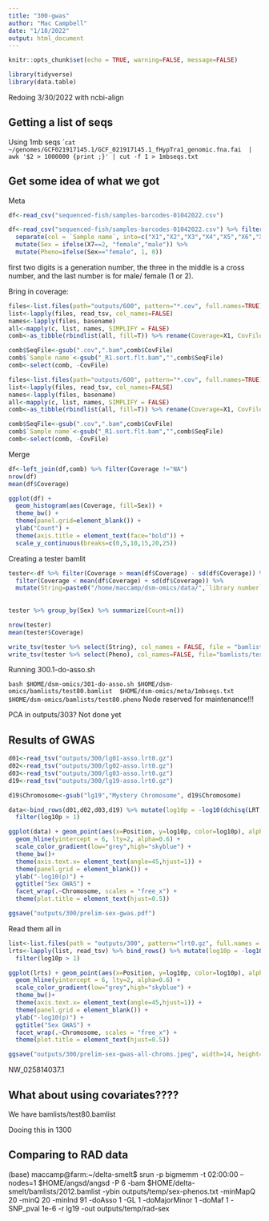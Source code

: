 ```yaml
---
title: "300-gwas"
author: "Mac Campbell"
date: "1/18/2022"
output: html_document
---
```


```r
knitr::opts_chunk$set(echo = TRUE, warning=FALSE, message=FALSE)
```

```r
library(tidyverse)
library(data.table)
```

Redoing 3/30/2022 with ncbi-align

## Getting a list of seqs

Using 1mb seqs ``cat ~/genomes/GCF021917145.1/GCF_021917145.1_fHypTra1_genomic.fna.fai  | awk '$2 > 1000000 {print ;}' | cut -f 1 > 1mbseqs.txt`      



## Get some idea of what we got


Meta   
```r
df<-read_csv("sequenced-fish/samples-barcodes-01042022.csv")
```

```r
df<-read_csv("sequenced-fish/samples-barcodes-01042022.csv") %>% filter(str_detect(`Sample name`, '^\\d+')) %>%
  separate(col = `Sample name`, into=c("X1","X2","X3","X4","X5","X6","X7"), sep="", remove=FALSE ) %>%
  mutate(Sex = ifelse(X7==2, "female","male")) %>%
  mutate(Pheno=ifelse(Sex=="female", 1, 0))
```

first two digits is a generation number, the three in the middle is a cross number, and the last number is for male/ female (1 or 2).


Bring in coverage:

```r
files<-list.files(path="outputs/600", pattern="*.cov", full.names=TRUE)
list<-lapply(files, read_tsv, col_names=FALSE) 
names<-lapply(files, basename)
all<-mapply(c, list, names, SIMPLIFY = FALSE)
comb<-as_tibble(rbindlist(all, fill=T)) %>% rename(Coverage=X1, CovFile=V1)

comb$SeqFile<-gsub(".cov",".bam",comb$CovFile)
comb$`Sample name`<-gsub("_R1.sort.flt.bam","",comb$SeqFile)
comb<-select(comb, -CovFile)
```


```r
files<-list.files(path="outputs/600", pattern="*.cov", full.names=TRUE)
list<-lapply(files, read_tsv, col_names=FALSE) 
names<-lapply(files, basename)
all<-mapply(c, list, names, SIMPLIFY = FALSE)
comb<-as_tibble(rbindlist(all, fill=T)) %>% rename(Coverage=X1, CovFile=V1)

comb$SeqFile<-gsub(".cov",".bam",comb$CovFile)
comb$`Sample name`<-gsub("_R1.sort.flt.bam","",comb$SeqFile)
comb<-select(comb, -CovFile)
```

Merge   
```r
df<-left_join(df,comb) %>% filter(Coverage !="NA")
nrow(df)
mean(df$Coverage)
```

```r
ggplot(df) +
  geom_histogram(aes(Coverage, fill=Sex)) +
  theme_bw() +
  theme(panel.grid=element_blank()) +
  ylab("Count") +
  theme(axis.title = element_text(face="bold")) +
  scale_y_continuous(breaks=c(0,5,10,15,20,25))
```


Creating a tester bamlit

```r
tester<-df %>% filter(Coverage > mean(df$Coverage) - sd(df$Coverage)) %>%
  filter(Coverage < mean(df$Coverage) + sd(df$Coverage)) %>%
  mutate(String=paste0("/home/maccamp/dsm-omics/data/",`library number`,"/",SeqFile))
  
  
tester %>% group_by(Sex) %>% summarize(Count=n())
```

```r
nrow(tester)
mean(tester$Coverage)
```
    
```r
write_tsv(tester %>% select(String), col_names = FALSE, file = "bamlists/test80.bamlist")
write_tsv(tester %>% select(Pheno), col_names=FALSE, file="bamlists/test80.pheno")
```

Running 300.1-do-asso.sh

`bash $HOME/dsm-omics/301-do-asso.sh $HOME/dsm-omics/bamlists/test80.bamlist  $HOME/dsm-omics/meta/1mbseqs.txt $HOME/dsm-omics/bamlists/test80.pheno`  Node reserved for maintenance!!!



PCA in outputs/303? Not done yet


## Results of GWAS

```r
d01<-read_tsv("outputs/300/lg01-asso.lrt0.gz")
d02<-read_tsv("outputs/300/lg02-asso.lrt0.gz")
d03<-read_tsv("outputs/300/lg03-asso.lrt0.gz")
d19<-read_tsv("outputs/300/lg19-asso.lrt0.gz") 

d19$Chromosome<-gsub("lg19","Mystery Chromosome", d19$Chromosome)

data<-bind_rows(d01,d02,d03,d19) %>% mutate(log10p = -log10(dchisq(LRT, df = 1))) %>%
  filter(log10p > 1)
```

```r
ggplot(data) + geom_point(aes(x=Position, y=log10p, color=log10p), alpha=0.75, cex=0.7)+
  geom_hline(yintercept = 6, lty=2, alpha=0.6) +
  scale_color_gradient(low="grey",high="skyblue") +
  theme_bw()+
  theme(axis.text.x= element_text(angle=45,hjust=1)) +
  theme(panel.grid = element_blank()) +
  ylab("-log10(p)") +
  ggtitle("Sex GWAS") +
  facet_wrap(.~Chromosome, scales = "free_x") +
  theme(plot.title = element_text(hjust=0.5))

ggsave("outputs/300/prelim-sex-gwas.pdf")
```

Read them all in    
```r
list<-list.files(path = "outputs/300", pattern="lrt0.gz", full.names = TRUE)
lrts<-lapply(list, read_tsv) %>% bind_rows() %>% mutate(log10p = -log10(dchisq(LRT, df = 1))) %>%
  filter(log10p > 1)
```


```r
ggplot(lrts) + geom_point(aes(x=Position, y=log10p, color=log10p), alpha=0.75, cex=0.7)+
  geom_hline(yintercept = 6, lty=2, alpha=0.6) +
  scale_color_gradient(low="grey",high="skyblue") +
  theme_bw()+
  theme(axis.text.x= element_text(angle=45,hjust=1)) +
  theme(panel.grid = element_blank()) +
  ylab("-log10(p)") +
  ggtitle("Sex GWAS") +
  facet_wrap(.~Chromosome, scales = "free_x") +
  theme(plot.title = element_text(hjust=0.5))

ggsave("outputs/300/prelim-sex-gwas-all-chroms.jpeg", width=14, height=14)
```


NW_025814037.1

## What about using covariates????

We have bamlists/test80.bamlist

Dooing this in 1300

## Comparing to RAD data    

(base) maccamp@farm:~/delta-smelt$ srun -p bigmemm -t 02:00:00 --nodes=1 $HOME/angsd/angsd -P 6 -bam $HOME/delta-smelt/bamlists/2012.bamlist -ybin outputs/temp/sex-phenos.txt -minMapQ 20 -minQ 20 -minInd 91 -doAsso 1 -GL 1 -doMajorMinor 1 -doMaf 1 -SNP_pval 1e-6 -r lg19 -out outputs/temp/rad-sex
